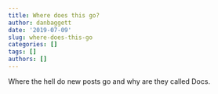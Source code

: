 ```yaml
---
title: Where does this go?
author: danbaggett
date: '2019-07-09'
slug: where-does-this-go
categories: []
tags: []
authors: []
---
```


Where the hell do new posts go and why are they called Docs. 
